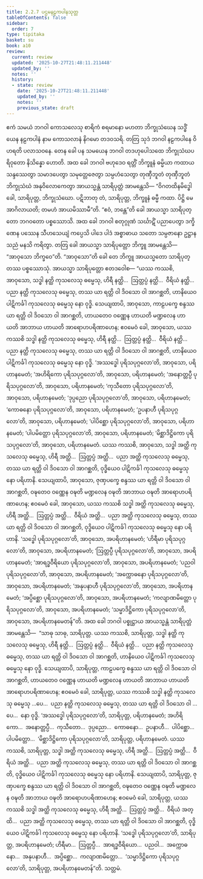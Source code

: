 ```yaml
---
title: 2.2.7 ပဌမနဠကပါနသုတ္တ
tableOfContents: false
sidebar:
  order: 7
type: tipitaka
basket: su
book: a10
review:
  current: review
  updated: '2025-10-27T21:48:11.211448'
  updated_by: ''
  notes: ''
  history:
  - state: review
    date: '2025-10-27T21:48:11.211448'
    updated_by: ''
    notes: ''
    previous_state: draft
---
```



<ReviewStatus review={frontmatter.review} showDetails={true} />

<HypothesisAnnotation frontmatter={frontmatter} />

<DynamicBreadcrumb />

<Division number="67" book="a10" e="ch" v="17" p="353">

<Paragraph number="477" book="a10">
ဧကံ သမယံ ဘဂဝါ ကောသလေသု စာရိကံ စရမာနော မဟတာ ဘိက္ခုသံဃေန သဒ္ဓိံ ယေန နဠကပါနံ နာမ ကောသလာနံ နိဂမော တဒဝသရိ. တတြ သုဒံ ဘဂဝါ နဠကပါနေ ဝိဟရတိ ပလာသဝနေ. တေန ခေါ ပန သမယေန ဘဂဝါ တဒဟုပေါသထေ ဘိက္ခုသံဃပရိဝုတော နိသိန္နော ဟောတိ. အထ ခေါ ဘဂဝါ ဗဟုဒေဝ ရတ္တိံ ဘိက္ခူနံ ဓမ္မိယာ ကထာယ သန္ဒဿေတွာ သမာဒပေတွာ သမုတ္တေဇေတွာ သမ္ပဟံသေတွာ တုဏှီဘူတံ တုဏှီဘူတံ ဘိက္ခုသံဃံ အနုဝိလောကေတွာ အာယသ္မန္တံ သာရိပုတ္တံ အာမန္တေသိ—
</Paragraph>

<Paragraph number="478" book="a10">
“ဝိဂတထိနမိဒ္ဓေါ ခေါ, သာရိပုတ္တ, ဘိက္ခုသံဃော. ပဋိဘာတု တံ, သာရိပုတ္တ, ဘိက္ခူနံ ဓမ္မီ ကထာ. ပိဋ္ဌိ မေ အာဂိလာယတိ; တမဟံ အာယမိဿာမီ”တိ. “ဧဝံ, ဘန္တေ”တိ ခေါ အာယသ္မာ သာရိပုတ္တော ဘဂဝတော ပစ္စဿောသိ.
</Paragraph>

<Paragraph number="479" book="a10">
အထ ခေါ ဘဂဝါ စတုဂ္ဂုဏံ သင်္ဃာဋိံ ပညာပေတွာ ဒက္ခိဏေန ပဿေန သီဟသေယျံ ကပ္ပေသိ ပါဒေ ပါဒံ အစ္စာဓာယ သတော သမ္ပဇာနော ဥဋ္ဌာနသညံ မနသိ ကရိတွာ. တတြ ခေါ အာယသ္မာ သာရိပုတ္တော ဘိက္ခူ အာမန္တေသိ—  “အာဝုသော ဘိက္ခဝေ”တိ. “အာဝုသော”တိ ခေါ တေ ဘိက္ခူ အာယသ္မတော သာရိပုတ္တဿ ပစ္စဿောသုံ. အာယသ္မာ သာရိပုတ္တော ဧတဒဝေါစ—
</Paragraph>

<Paragraph number="480" book="a10">
“ယဿ ကဿစိ, အာဝုသော, သဒ္ဓါ နတ္ထိ ကုသလေသု ဓမ္မေသု, ဟိရီ နတ္ထိ…  ဩတ္တပ္ပံ နတ္ထိ…  ဝီရိယံ နတ္ထိ…  ပညာ နတ္ထိ ကုသလေသု ဓမ္မေသု, တဿ ယာ ရတ္တိ ဝါ ဒိဝသော ဝါ အာဂစ္ဆတိ, ဟာနိယေဝ ပါဋိကင်္ခါ ကုသလေသု ဓမ္မေသု နော ဝုဒ္ဓိ. သေယျထာပိ, အာဝုသော, ကာဠပက္ခေ စန္ဒဿ ယာ ရတ္တိ ဝါ ဒိဝသော ဝါ အာဂစ္ဆတိ, ဟာယတေဝ ဝဏ္ဏေန ဟာယတိ မဏ္ဍလေန ဟာယတိ အာဘာယ ဟာယတိ အာရောဟပရိဏာဟေန; ဧဝမေဝံ ခေါ, အာဝုသော, ယဿ ကဿစိ သဒ္ဓါ နတ္ထိ ကုသလေသု ဓမ္မေသု, ဟိရီ နတ္ထိ…  ဩတ္တပ္ပံ နတ္ထိ…  ဝီရိယံ နတ္ထိ…  ပညာ နတ္ထိ ကုသလေသု ဓမ္မေသု, တဿ ယာ ရတ္တိ ဝါ ဒိဝသော ဝါ အာဂစ္ဆတိ, ဟာနိယေဝ ပါဋိကင်္ခါ ကုသလေသု ဓမ္မေသု နော ဝုဒ္ဓိ.
</Paragraph>

<Paragraph number="481" book="a10">
‘အဿဒ္ဓေါ ပုရိသပုဂ္ဂလော’တိ, အာဝုသော, ပရိဟာနမေတံ; ‘အဟိရိကော ပုရိသပုဂ္ဂလော’တိ, အာဝုသော, ပရိဟာနမေတံ; ‘အနောတ္တပ္ပီ ပုရိသပုဂ္ဂလော’တိ, အာဝုသော, ပရိဟာနမေတံ; ‘ကုသီတော ပုရိသပုဂ္ဂလော’တိ, အာဝုသော, ပရိဟာနမေတံ; ‘ဒုပ္ပညော ပုရိသပုဂ္ဂလော’တိ, အာဝုသော, ပရိဟာနမေတံ; ‘ကောဓနော ပုရိသပုဂ္ဂလော’တိ, အာဝုသော, ပရိဟာနမေတံ; ‘ဥပနာဟီ ပုရိသပုဂ္ဂလော’တိ, အာဝုသော, ပရိဟာနမေတံ; ‘ပါပိစ္ဆော ပုရိသပုဂ္ဂလော’တိ, အာဝုသော, ပရိဟာနမေတံ; ‘ပါပမိတ္တော ပုရိသပုဂ္ဂလော’တိ, အာဝုသော, ပရိဟာနမေတံ; ‘မိစ္ဆာဒိဋ္ဌိကော ပုရိသပုဂ္ဂလော’တိ, အာဝုသော, ပရိဟာနမေတံ.
</Paragraph>

<Paragraph number="482" book="a10">
ယဿ ကဿစိ, အာဝုသော, သဒ္ဓါ အတ္ထိ ကုသလေသု ဓမ္မေသု, ဟိရီ အတ္ထိ…  ဩတ္တပ္ပံ အတ္ထိ…  ပညာ အတ္ထိ ကုသလေသု ဓမ္မေသု, တဿ ယာ ရတ္တိ ဝါ ဒိဝသော ဝါ အာဂစ္ဆတိ, ဝုဒ္ဓိယေဝ ပါဋိကင်္ခါ ကုသလေသု ဓမ္မေသု နော ပရိဟာနိ. သေယျထာပိ, အာဝုသော, ဇုဏှပက္ခေ စန္ဒဿ ယာ ရတ္တိ ဝါ ဒိဝသော ဝါ အာဂစ္ဆတိ, ဝဍ္ဎတေဝ ဝဏ္ဏေန ဝဍ္ဎတိ မဏ္ဍလေန ဝဍ္ဎတိ အာဘာယ ဝဍ္ဎတိ အာရောဟပရိဏာဟေန; ဧဝမေဝံ ခေါ, အာဝုသော, ယဿ ကဿစိ သဒ္ဓါ အတ္ထိ ကုသလေသု ဓမ္မေသု, ဟိရီ အတ္ထိ…  ဩတ္တပ္ပံ အတ္ထိ…  ဝီရိယံ အတ္ထိ…  ပညာ အတ္ထိ ကုသလေသု ဓမ္မေသု, တဿ ယာ ရတ္တိ ဝါ ဒိဝသော ဝါ အာဂစ္ဆတိ, ဝုဒ္ဓိယေဝ ပါဋိကင်္ခါ ကုသလေသု ဓမ္မေသု နော ပရိဟာနိ.
</Paragraph>

<Paragraph number="483" book="a10">
‘သဒ္ဓေါ ပုရိသပုဂ္ဂလော’တိ, အာဝုသော, အပရိဟာနမေတံ; ‘ဟိရီမာ ပုရိသပုဂ္ဂလော’တိ, အာဝုသော, အပရိဟာနမေတံ; ‘ဩတ္တပ္ပီ ပုရိသပုဂ္ဂလော’တိ, အာဝုသော, အပရိဟာနမေတံ; ‘အာရဒ္ဓဝီရိယော ပုရိသပုဂ္ဂလော’တိ, အာဝုသော, အပရိဟာနမေတံ; ‘ပညဝါ ပုရိသပုဂ္ဂလော’တိ, အာဝုသော, အပရိဟာနမေတံ; ‘အက္ကောဓနော ပုရိသပုဂ္ဂလော’တိ, အာဝုသော, အပရိဟာနမေတံ; ‘အနုပနာဟီ ပုရိသပုဂ္ဂလော’တိ, အာဝုသော, အပရိဟာနမေတံ; ‘အပ္ပိစ္ဆော ပုရိသပုဂ္ဂလော’တိ, အာဝုသော, အပရိဟာနမေတံ; ‘ကလျာဏမိတ္တော ပုရိသပုဂ္ဂလော’တိ, အာဝုသော, အပရိဟာနမေတံ; ‘သမ္မာဒိဋ္ဌိကော ပုရိသပုဂ္ဂလော’တိ, အာဝုသော, အပရိဟာနမေတန်”တိ.
</Paragraph>

<Paragraph number="484" book="a10">
အထ ခေါ ဘဂဝါ ပစ္စုဋ္ဌာယ အာယသ္မန္တံ သာရိပုတ္တံ အာမန္တေသိ—  “သာဓု သာဓု, သာရိပုတ္တ. ယဿ ကဿစိ, သာရိပုတ္တ, သဒ္ဓါ နတ္ထိ ကုသလေသု ဓမ္မေသု, ဟိရီ နတ္ထိ…  ဩတ္တပ္ပံ နတ္ထိ…  ဝီရိယံ နတ္ထိ…  ပညာ နတ္ထိ ကုသလေသု ဓမ္မေသု, တဿ ယာ ရတ္တိ ဝါ ဒိဝသော ဝါ အာဂစ္ဆတိ, ဟာနိယေဝ ပါဋိကင်္ခါ ကုသလေသု ဓမ္မေသု နော ဝုဒ္ဓိ. သေယျထာပိ, သာရိပုတ္တ, ကာဠပက္ခေ စန္ဒဿ ယာ ရတ္တိ ဝါ ဒိဝသော ဝါ အာဂစ္ဆတိ, ဟာယတေဝ ဝဏ္ဏေန ဟာယတိ မဏ္ဍလေန ဟာယတိ အာဘာယ ဟာယတိ အာရောဟပရိဏာဟေန; ဧဝမေဝံ ခေါ, သာရိပုတ္တ, ယဿ ကဿစိ သဒ္ဓါ နတ္ထိ ကုသလေသု ဓမ္မေသု …ပေ…  ပညာ နတ္ထိ ကုသလေသု ဓမ္မေသု, တဿ ယာ ရတ္တိ ဝါ ဒိဝသော ဝါ …ပေ…  နော ဝုဒ္ဓိ.
</Paragraph>

<Paragraph number="485" book="a10">
‘အဿဒ္ဓေါ ပုရိသပုဂ္ဂလော’တိ, သာရိပုတ္တ, ပရိဟာနမေတံ; အဟိရိကော…  အနောတ္တပ္ပီ…  ကုသီတော…  ဒုပ္ပညော…  ကောဓနော…  ဥပနာဟီ…  ပါပိစ္ဆော…  ပါပမိတ္တော…  ‘မိစ္ဆာဒိဋ္ဌိကော ပုရိသပုဂ္ဂလော’တိ, သာရိပုတ္တ, ပရိဟာနမေတံ.
</Paragraph>

<Paragraph number="486" book="a10">
ယဿ ကဿစိ, သာရိပုတ္တ, သဒ္ဓါ အတ္ထိ ကုသလေသု ဓမ္မေသု, ဟိရီ အတ္ထိ…  ဩတ္တပ္ပံ အတ္ထိ…  ဝီရိယံ အတ္ထိ…  ပညာ အတ္ထိ ကုသလေသု ဓမ္မေသု, တဿ ယာ ရတ္တိ ဝါ ဒိဝသော ဝါ အာဂစ္ဆတိ, ဝုဒ္ဓိယေဝ ပါဋိကင်္ခါ ကုသလေသု ဓမ္မေသု နော ပရိဟာနိ. သေယျထာပိ, သာရိပုတ္တ, ဇုဏှပက္ခေ စန္ဒဿ ယာ ရတ္တိ ဝါ ဒိဝသော ဝါ အာဂစ္ဆတိ, ဝဍ္ဎတေဝ ဝဏ္ဏေန ဝဍ္ဎတိ မဏ္ဍလေန ဝဍ္ဎတိ အာဘာယ ဝဍ္ဎတိ အာရောဟပရိဏာဟေန; ဧဝမေဝံ ခေါ, သာရိပုတ္တ, ယဿ ကဿစိ သဒ္ဓါ အတ္ထိ ကုသလေသု ဓမ္မေသု, ဟိရီ အတ္ထိ…  ဩတ္တပ္ပံ အတ္ထိ…  ဝီရိယံ အတ္ထိ…  ပညာ အတ္ထိ ကုသလေသု ဓမ္မေသု, တဿ ယာ ရတ္တိ ဝါ ဒိဝသော ဝါ အာဂစ္ဆတိ, ဝုဒ္ဓိယေဝ ပါဋိကင်္ခါ ကုသလေသု ဓမ္မေသု နော ပရိဟာနိ.
</Paragraph>

<Paragraph number="487" book="a10">
‘သဒ္ဓေါ ပုရိသပုဂ္ဂလော’တိ, သာရိပုတ္တ, အပရိဟာနမေတံ; ဟိရီမာ…  ဩတ္တပ္ပီ…  အာရဒ္ဓဝီရိယော…  ပညဝါ…  အက္ကောဓနော…  အနုပနာဟီ…  အပ္ပိစ္ဆော…  ကလျာဏမိတ္တော…  ‘သမ္မာဒိဋ္ဌိကော ပုရိသပုဂ္ဂလော’တိ, သာရိပုတ္တ, အပရိဟာနမေတန်”တိ.

</Paragraph>
</Division>

<Paragraph number="488" type="center" book="a10">
သတ္တမံ.
</Paragraph>